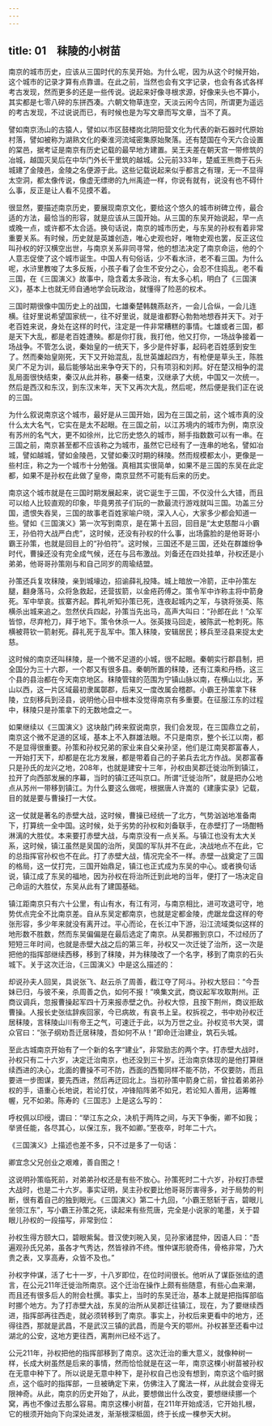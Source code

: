 ```yaml
---
---
---
```

title: 01　秣陵的小树苗
---




南京的城市历史，应该从三国时代的东吴开始。为什么呢，因为从这个时候开始，这个城市的记录才算有点靠谱。在此之前，当然也会有文字记录，也会有各式各样考古发现，然而更多的还是一些传说。说起来好像寻根求源，好像来头也不算小，其实都是七零八碎的东拼西凑。六朝文物草连空，天淡云闲今古同，所谓更为遥远的考古发现，不过说说而已，有时候也是为写文章而写文章，当不了真。

譬如南京汤山的古猿人，譬如以市区鼓楼岗北阴阳营文化为代表的新石器时代原始村落，譬如被称为湖熟文化的秦淮河流域密集原始聚落。还有楚国在今天六合设置的棠邑，据考证是南京有历史记载的最早地方建置。吴王夫差在朝天宫一带修筑的冶城，越国灭吴后在中华门外长干里筑的越城。公元前333年，楚威王熊商于石头城建了金陵邑，金陵之名便源于此。这些记载说起来似乎都言之有理，无一不显得太空洞，都太像传说，像虚无缥缈的九州禹迹一样，你说有就有，说没有也不碍什么事，反正是让人看不见摸不着。

很显然，要描述南京历史，要展现南京文化，要给这个悠久的城市树碑立传，最合适的方法，最恰当的形容，就是应该从三国开始。从三国的东吴开始说起，早一点或晚一点，或许都不太合适。换句话说，南京的城市历史，与东吴的孙权有着非常重要关系。有时候，历史就是英雄创造，唯心史观也好，唯物史观也罢，反正这位叫孙权的好汉横空出世，与南京关系非同寻常，他的想法决定了南京命运，他的个人意志促使了这个城市诞生。中国人有句俗话，少不看水浒，老不看三国。为什么呢，水浒里教唆了太多反叛，小孩子看了会生不安分之心，会忍不住捣乱。老不看三国，在《三国演义》故事中，隐含着太多政治，有太多心机，明白了《三国演义》，基本上也就无师自通地学会玩政治，就懂得了险恶的权术。

三国时期很像中国历史上的战国，七雄秦楚韩魏燕赵齐，一会儿合纵，一会儿连横。往好里说希望国家统一，往不好里说，就是谁都野心勃勃地想吞并天下。对于老百姓来说，身处在这样的时代，注定是一件非常糟糕的事情。七雄或者三国，都是天下大乱，都是老百姓遭殃。都是你打我，我打他，他又打你，一场战争接着一场战争。不管怎么说，秦始皇的一统天下，多少是件好事，起码老百姓感到安生了。然而秦始皇刚死，天下又开始混乱，乱世英雄起四方，有枪便是草头王，陈胜吴广不足为训，最后能够站出来争夺天下的，只有项羽和刘邦。好在楚汉相争的混乱局面很快结束，秦汉从此并称，暴秦一结束，汉继承了大统，中国又一次统一。然后是西汉和东汉，到东汉末年，天下又再次大乱，然后呢，然后便是我们正在说的三国。

为什么叙说南京这个城市，最好是从三国开始，因为在三国之前，这个城市真的没什么太大名气，它实在是太不起眼。在三国之前，以江苏境内的城市为例，南京没有苏州的名气大，更不如徐州，比它历史悠久的城市，掰手指数数可以有一串。在三国之前，南京甚至都不应该称之为城市，虽然它已经有了一连串的地名，譬如冶城，譬如越城，譬如金陵邑，又譬如秦汉时期的秣陵。然而规模都太小，更像是一些村庄，称之为一个城市十分勉强。真相其实很简单，如果不是三国的东吴在此定都，如果不是孙权在此做了皇帝，南京显然不可能有后来的历史。

南京这个城市就是在三国时期发展起来，说它诞生于三国，不仅没什么大错，而且可以给人比较直观的印象，毕竟男孩子们玩的一款最流行游戏就叫三国。功盖三分国，遗恨失吞吴，三国的故事老百姓家喻户晓，深入人心，大家多少都会知道一些。譬如《三国演义》第一次写到南京，是在第十五回，回目是“太史慈酣斗小霸王，孙伯符大战严白虎”，这时候，还没有孙权的什么事，出场露脸的是他哥哥小霸王孙策，也就是回目上的“孙伯符”。这时候，三国还不是三国，还处在群雄纷争时代，曹操还没有完全成气候，还在与吕布激战。刘备还在四处挂单，孙权还是小弟弟，他哥哥孙策刚与和自己同岁的周瑜结盟。

孙策还兵复攻秣陵，亲到城壕边，招谕薛礼投降。城上暗放一冷箭，正中孙策左腿，翻身落马，众将急救起，还营拔箭，以金疮药傅之。策令军中诈称主将中箭身死。军中举哀。拔寨齐起。葬礼听知孙策已死，连夜起城内之军，与骁将张英、陈横杀出城来追之。忽然伏兵四起，孙策当先出马，高声大叫曰：“孙郎在此！”众军皆惊，尽弃枪刀，拜于地下。策令休杀一人。张英拨马回走，被陈武一枪刺死。陈横被蒋钦一箭射死。薛礼死于乱军中。策入秣陵，安辑居民；移兵至泾县来捉太史慈。

这时候的南京还叫秣陵，是一个微不足道的小城，很不起眼。秦朝实行郡县制，把全国分为三十六郡，一个郡又有很多县。秦朝所置的秣陵，还有江乘和丹杨，这三个县的县治都在今天南京地区。秣陵管辖的范围为宁镇山脉以南，在横山以北，茅山以西，这一片区域最初隶属鄣郡，后来又一度改属会稽郡。小霸王孙策拿下秣陵，立刻移兵到泾县，说明他心目中根本没觉得南京有多重要。在征服江东的过程中，秣陵只是孙策拿下的无数地盘之一。

如果继续以《三国演义》这块敲门砖来叙说南京，我们会发现，在三国鼎立之前，南京这个微不足道的区域，基本上不入群雄法眼。不只是南京，整个长江以南，都不是显得很重要。孙策和孙权兄弟的家业来自父亲孙坚，他们是江南吴郡富春人，一开始打天下，却都是在北方发展，都是带着自己的子弟兵去北方作战。吴郡富春只是孙氏的龙兴之地，208年，也就是建安十三年，孙权由吴郡迁徙治所到镇江，拉开了向西部发展的序幕，当时的镇江还叫京口。所谓“迁徙治所”，就是把办公地点从苏州一带移到镇江。为什么要这么做呢，根据唐人许嵩的《建康实录》记载，目的就是要与曹操打一大仗。

这一仗就是著名的赤壁大战，这时候，曹操已经统一了北方，气势汹汹地准备南下，打算统一全中国。这时候，处于劣势的孙权和刘备联手，在赤壁打了一场酣畅淋漓的大胜仗。本来要打赤壁大战，与南京没有一点关系。与镇江也没有太大关系，这时候，镇江虽然是吴国的治所，吴国的军队并不在此，决战地点不在此，它的总指挥官孙权也不在此。打了赤壁大战，情况完全不一样。赤壁一战奠定了三国的格局，这一仗打完，三国开始鼎足，镇江也正式成为东吴的中心。或者换句话说，镇江成了东吴的福地，因为孙权在将治所迁到此地的当年，便打了一场决定自己命运的大胜仗，东吴从此有了建国基础。

镇江距南京只有六十公里，有山有水，有江有河，与南京相比，进可攻退可守，地势优点完全不比南京差。自从东吴定都南京，也就是定都金陵，虎踞龙盘这样的夸张形容，多少年来就没有离开过。平心而论，在长江中下游，沿江流域类似这样的地形数不胜数，然而东吴偏偏是在最后选定了南京。从吴郡搬到京口，不过经历了短短三年时间，也就是赤壁大战之后的第三年，孙权又一次迁徙了治所，这一次是把他的指挥部继续西移，移到了秣陵，并为秣陵改了一个名字，移到了南京的石头城下。关于这次迁治，《三国演义》中是这么描述的：

却说孙夫人回吴，具说张飞、赵云杀了周善，截江夺了阿斗。孙权大怒曰：“今吾妹已归，与彼不亲，杀周善之仇，如何不报！”唤集文武，商议起军攻取荆州。正商议调兵，忽报曹操起军四十万来报赤壁之仇。孙权大惊，且按下荆州，商议拒敌曹操。人报长史张纮辞疾回家，今已病故，有哀书上呈。权拆视之，书中劝孙权迁居秣陵，言秣陵山川有帝王之气，可速迁于此，以为万世之业。孙权览书大哭，谓众官曰：“张子纲劝吾迁居秣陵，吾如何不从！”即命迁治建业，筑石头城。

至此古城南京开始有了一个新的名字“建业”，非常励志的两个字。打赤壁大战时，孙权只有二十六岁，决定迁治南京，也还没到三十岁。迁治南京体现的是他打算继续西进的决心，北面的曹操不可不防，西面的西蜀同样不能不防，不仅要防，而且要进一步图谋，要先西进，然后再迂回北上。当初孙策中箭身亡前，曾拉着弟弟孙权的手，语重心长地说，若论打仗，冲锋陷阵弟不如兄，若论知人善用，运筹帷幄，兄不如弟。陈寿的《三国志》上是这么写的：

呼权佩以印绶，谓曰：“举江东之众，决机于两阵之间，与天下争衡，卿不如我；举贤任能，各尽其心，以保江东，我不如卿。”至夜卒，时年二十六。

《三国演义》上描述也差不多，只不过是多了一句话：

卿宜念父兄创业之艰难，善自图之！

这说明孙策临死前，对弟弟孙权还是有些不放心。孙策死时二十六岁，孙权打赤壁大战时，也是二十六岁。事实证明，吴主孙权要比他哥哥厉害得多，对于局势的判断，很有着自己的独到眼光。《三国演义》第二十九回，“小霸王怒斩于吉，碧眼儿坐领江东”，写小霸王孙策之死，读起来有些荒唐，完全是小说家的笔墨，关于碧眼儿孙权的一段描写，非常到位：

孙权生得方颐大口，碧眼紫髯。昔汉使刘琬入吴，见孙家诸昆仲，因语人曰：“吾遍观孙氏兄弟，虽各才气秀达，然皆禄祚不终。惟仲谋形貌奇伟，骨格非常，乃大贵之表，又享高寿，众皆不及也。”

孙权字仲谋，活了七十一岁，十八岁即位，在位时间很长。他听从了谋臣张纮的遗言，在公元211年迁徙治所南京。这个迁治在操作上颇有些随意，有些心血来潮，而且还有很多后人的附会杜撰。事实上，当时的东吴迁治，基本上就是把指挥部临时挪个地方。为了打赤壁大战，东吴的治所从吴郡迁往镇江，现在，为了要继续西进，指挥部再往西走，就必须转移到了南京。事实上，孙权后来更看中的地方，还得往西，那就是武昌，不是武汉三镇的武昌，而是今天的鄂州。孙权甚至还看中过湖北的公安，这地方更往西，离荆州已经不远了。

公元211年，孙权把他的指挥部移到了南京。这次迁治的重大意义，就像种树一样，长成大树虽然是后来的事情，然而恰恰就是在这一年，南京这棵小树苗被孙权在无意中种下了。所以说是无意中种下，是孙权自己也没有想到，南京这个临时据点，这个临时的指挥部，一旦被确定下来，仿佛注入了魔法一样，从此就会变得无限神奇。从此，南京的历史开始了，从此，要想做出什么改变，要想继续挪一个窝，再也不像过去那么容易。南京这棵小树苗，在211年开始成活，它开始扎根，它的根须开始向下向深处进发，渐渐根深柢固，终于长成一棵参天大树。